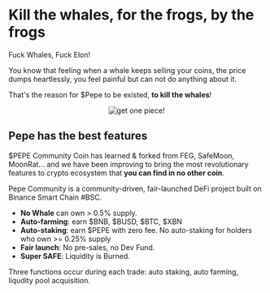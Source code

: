 # Kill the whales, for the frogs, by the frogs

Fuck Whales, Fuck Elon!

You know that feeling when a whale keeps selling your coins, the price dumps heartlessly,
you feel painful but can not do anything about it.

That's the reason for $Pepe to be existed, <b>to kill the whales</b>!

<p style="text-align:center;">
    <img alt="get one piece!" src="https://i.imgur.com/bvsU6Ev.png"/>
</p>


## Pepe has the best features

$PEPE Community Coin has learned & forked from FEG, SafeMoon, MoonRat...  and we have been improving to bring the most revolutionary features to crypto ecosystem that **you can find in no other coin**.

Pepe Community is a community-driven, fair-launched DeFi project built on Binance Smart Chain #BSC.

- **No Whale** can own > 0.5% supply.
- **Auto-farming**: earn $BNB, $BUSD, $BTC, $XBN
- **Auto-staking**: earn $PEPE with zero fee. No auto-staking for holders who own >= 0.25% supply
- **Fair launch**: No pre-sales, no Dev Fund.
- **Super SAFE**: Liquidity is Burned.

Three functions occur during each trade: auto staking, auto farming, liqudity pool acquisition.
